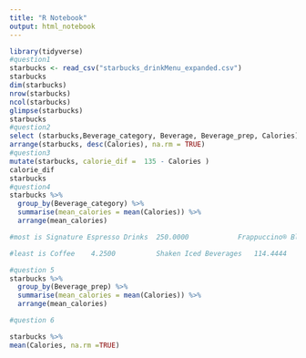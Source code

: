 ```yaml
---
title: "R Notebook"
output: html_notebook
---
```


```r
library(tidyverse)
#question1
starbucks <- read_csv("starbucks_drinkMenu_expanded.csv")
starbucks
dim(starbucks)
nrow(starbucks)
ncol(starbucks)
glimpse(starbucks)
starbucks
#question2 
select (starbucks,Beverage_category, Beverage, Beverage_prep, Calories)
arrange(starbucks, desc(Calories), na.rm = TRUE)
#question3
mutate(starbucks, calorie_dif =  135 - Calories )
calorie_dif
starbucks
#question4
starbucks %>% 
  group_by(Beverage_category) %>% 
  summarise(mean_calories = mean(Calories)) %>% 
  arrange(mean_calories)

#most is Signature Espresso Drinks	250.0000			Frappuccino® Blended Coffee	276.9444		Smoothies	282.2222

#least is Coffee	4.2500			Shaken Iced Beverages	114.4444			Classic Espresso Drinks	140.1724	

#question 5
starbucks %>% 
  group_by(Beverage_prep) %>% 
  summarise(mean_calories = mean(Calories)) %>% 
  arrange(mean_calories)

#question 6

starbucks %>% 
mean(Calories, na.rm =TRUE)
  


```

